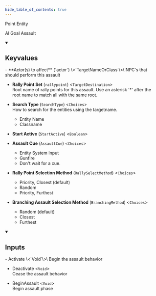 ```yaml
---
hide_table_of_contents: true
---
```


Point Entity

AI Goal Assault

<details open>
<summary><h2>Keyvalues</h2></summary>
- **Actor(s) to affect** (`actor`) \<`TargetNameOrClass`\>\
NPC's that should perform this assault

- **Rally Point Set** (`rallypoint`) \<`TargetDestination`\>\
Root name of rally points for this assault. Use an asterisk '*' after the root name to match all with the same root.

- **Search Type** (`SearchType`) \<`Choices`\>\
How to search for the entities using the targetname.
  - Entity Name 
  - Classname 


- **Start Active** (`StartActive`) \<`Boolean`\>

- **Assault Cue** (`AssaultCue`) \<`Choices`\>
  - Entity System Input 
  - Gunfire 
  - Don't wait for a cue. 


- **Rally Point Selection Method** (`RallySelectMethod`) \<`Choices`\>
  - Priority, Closest (default) 
  - Random 
  - Priority, Furthest 


- **Branching Assault Selection Method** (`BranchingMethod`) \<`Choices`\>
  - Random (default) 
  - Closest 
  - Furthest 



 </details>
<details open>
<summary><h2>Inputs</h2></summary>
- Activate \<`Void`\>\
Begin the assault behavior

- Deactivate \<`Void`\>\
Cease the assault behavior

- BeginAssault \<`Void`\>\
Begin assault phase


 </details>
